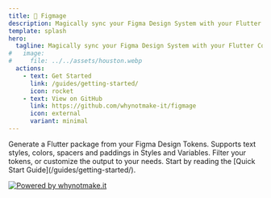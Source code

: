```yaml
---
title: 🧙 Figmage
description: Magically sync your Figma Design System with your Flutter Code!
template: splash
hero:
  tagline: Magically sync your Figma Design System with your Flutter Code!
#   image:
#     file: ../../assets/houston.webp
  actions:
    - text: Get Started
      link: /guides/getting-started/
      icon: rocket
    - text: View on GitHub
      link: https://github.com/whynotmake-it/figmage
      icon: external
      variant: minimal
---
```



<CardGrid stagger>
	<Card title="Sync your Designs" icon="pencil">
		Generate a Flutter package from your Figma Design Tokens.
	</Card>
	<Card title="All your needs" icon="add-document">
		Supports text styles, colors, spacers and paddings in Styles and Variables.
	</Card>
	<Card title="Configurable" icon="setting">
		Filter your tokens, or customize the output to your needs.
	</Card>
	<Card title="Read the docs" icon="open-book">
		Start by reading the [Quick Start Guide](/guides/getting-started/).
	</Card>
</CardGrid>


[![Powered by whynotmake.it](../../assets/pill.svg)](https://whynotmake.it)


